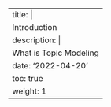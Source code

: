 ---
title: |
  Introduction
description: |
  What is Topic Modeling
date: '2022-04-20'
toc: true
weight: 1
---